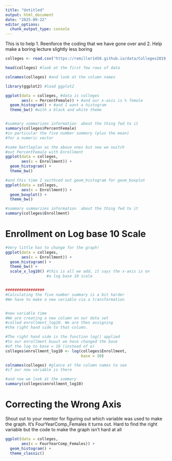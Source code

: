 ```yaml
---
title: "Untitled"
output: html_document
date: "2025-09-22"
editor_options: 
  chunk_output_type: console
---
```


This is to help 
1. Reenforce the coding that we have gone over and 
2. Help make a boring lecture slightly less boring


```r
colleges <- read.csv("https://remiller1450.github.io/data/Colleges2019_Complete.csv")

head(colleges) #look at the first few rows of data

colnames(colleges) #and look at the column names
```


```r
library(ggplot2) #load ggplot2

ggplot(data = colleges, #data is colleges
       aes(x = PercentFemale)) + #and our x-axis is % female
  geom_histogram() + #and I want a histogram
  theme_bw() #with a black and white theme


#summary summarizes information  about the thing fed to it
summary(colleges$PercentFemale)
#in particular the five number summary (plus the mean) 
#for a numeric vector
```



```r
#same battleplan as the above ones but now we switch
#out PercentFemale with Enrollment
ggplot(data = colleges,
       aes(x = Enrollment)) +
  geom_histogram() +
  theme_bw()

#and this time I swithced out geom_histogram for geom_boxplot
ggplot(data = colleges,
       aes(x = Enrollment)) +
  geom_boxplot() +
  theme_bw()

#summary summarizes information  about the thing fed to it
summary(colleges$Enrollment)
```



# Enrollment on Log base 10 Scale
```r
#Very little has to change for the graph!
ggplot(data = colleges,
       aes(x = Enrollment)) +
  geom_histogram() +
  theme_bw() +
  scale_x_log10() #this is all we add, it says the x-axis is on
                  #a log base 10 scale


#################
#Calculating the five number summary is a bit harder
#We have to make a new variable via a transformation 


#new variable time
#We are creating a new column on our data set
#called enrollment_log10. We are then assigning
#the right hand side to that column.

#The right hand side is the function log() applied
#to our enrollment buuut we have changed the base 
#of the log to base = 10 (instead of e)
colleges$enrollment_log10 <- log(colleges$Enrollment,
                                 base = 10)

colnames(colleges) #glance at the column names to see
#if our new variable is there

#and now we look at the summary
summary(colleges$enrollment_log10)
```


# Correcting the Wrong Axis
Shout out to your mentor for figuring out which variable was used to make the graph. It's FourYearComp_Females it turns out. Hard to find the right variable but the code to make the graph isn't hard at all
```r
ggplot(data = colleges,
       aes(x = FourYearComp_Females)) +
  geom_histogram() +
  theme_classic() 
```